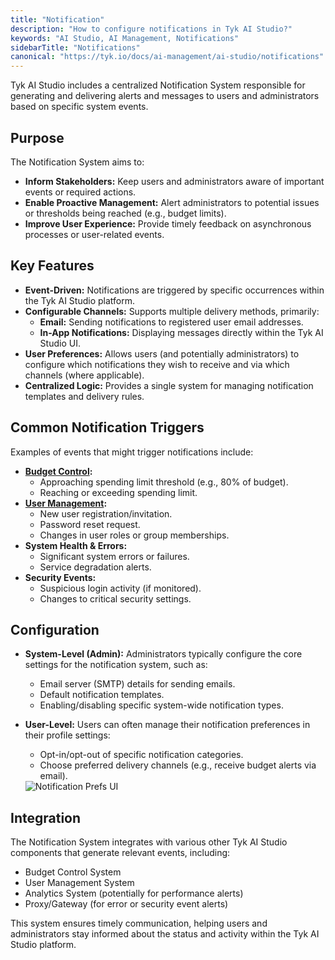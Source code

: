 ```yaml
---
title: "Notification"
description: "How to configure notifications in Tyk AI Studio?"
keywords: "AI Studio, AI Management, Notifications"
sidebarTitle: "Notifications"
canonical: "https://tyk.io/docs/ai-management/ai-studio/notifications"
---
```


Tyk AI Studio includes a centralized Notification System responsible for generating and delivering alerts and messages to users and administrators based on specific system events.

## Purpose

The Notification System aims to:

*   **Inform Stakeholders:** Keep users and administrators aware of important events or required actions.
*   **Enable Proactive Management:** Alert administrators to potential issues or thresholds being reached (e.g., budget limits).
*   **Improve User Experience:** Provide timely feedback on asynchronous processes or user-related events.

## Key Features

*   **Event-Driven:** Notifications are triggered by specific occurrences within the Tyk AI Studio platform.
*   **Configurable Channels:** Supports multiple delivery methods, primarily:
    *   **Email:** Sending notifications to registered user email addresses.
    *   **In-App Notifications:** Displaying messages directly within the Tyk AI Studio UI.
*   **User Preferences:** Allows users (and potentially administrators) to configure which notifications they wish to receive and via which channels (where applicable).
*   **Centralized Logic:** Provides a single system for managing notification templates and delivery rules.

## Common Notification Triggers

Examples of events that might trigger notifications include:

*   **[Budget Control](/nightly/ai-management/ai-studio/llm-management):**
    *   Approaching spending limit threshold (e.g., 80% of budget).
    *   Reaching or exceeding spending limit.
*   **[User Management](/nightly/ai-management/ai-studio/user-management):**
    *   New user registration/invitation.
    *   Password reset request.
    *   Changes in user roles or group memberships.
*   **System Health & Errors:**
    *   Significant system errors or failures.
    *   Service degradation alerts.
*   **Security Events:**
    *   Suspicious login activity (if monitored).
    *   Changes to critical security settings.

## Configuration

*   **System-Level (Admin):** Administrators typically configure the core settings for the notification system, such as:
    *   Email server (SMTP) details for sending emails.
    *   Default notification templates.
    *   Enabling/disabling specific system-wide notification types.
*   **User-Level:** Users can often manage their notification preferences in their profile settings:
    *   Opt-in/opt-out of specific notification categories.
    *   Choose preferred delivery channels (e.g., receive budget alerts via email).

    <img src="/img/ai-management/notification-preferences.png" alt="Notification Prefs UI" />

## Integration

The Notification System integrates with various other Tyk AI Studio components that generate relevant events, including:

*   Budget Control System
*   User Management System
*   Analytics System (potentially for performance alerts)
*   Proxy/Gateway (for error or security event alerts)

This system ensures timely communication, helping users and administrators stay informed about the status and activity within the Tyk AI Studio platform.
